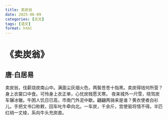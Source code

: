 ```yaml
---
title: 卖炭翁
date: 2025-06-09
categories: [古文]
tags: [语文]
format: html
---
```

# 《卖炭翁》
## 唐·白居易
卖炭翁，伐薪烧炭南山中。满面尘灰烟火色，两鬓苍苍十指黑。卖炭得钱何所营？身上衣裳口中食。可怜身上衣正单，心忧炭贱愿天寒。
夜来城外一尺雪，晓驾炭车辗冰辙。牛困人饥日已高，市南门外泥中歇。翩翩两骑来是谁？黄衣使者白衫儿。手把文书口称敕，回车叱牛牵向北。一车炭，千余斤，宫使驱将惜不得。半匹红绡一丈绫，系向牛头充炭直。